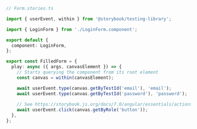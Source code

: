 ```ts
// Form.stories.ts

import { userEvent, within } from '@storybook/testing-library';

import { LoginForm } from './LoginForm.component';

export default {
  component: LoginForm,
};

export const FilledForm = {
  play: async ({ args, canvasElement }) => {
    // Starts querying the component from its root element
    const canvas = within(canvasElement);

    await userEvent.type(canvas.getByTestId('email'), 'email');
    await userEvent.type(canvas.getByTestId('password'), 'password');
    
    // See https://storybook.js.org/docs/7.0/angular/essentials/actions#automatically-matching-args to learn how to setup logging in the Actions panel
    await userEvent.click(canvas.getByRole('button'));
  },
};
```